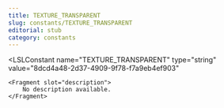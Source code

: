 ```yaml
---
title: TEXTURE_TRANSPARENT
slug: constants/TEXTURE_TRANSPARENT
editorial: stub
category: constants
---
```


<LSLConstant
	name="TEXTURE_TRANSPARENT"
	type="string"
	value="8dcd4a48-2d37-4909-9f78-f7a9eb4ef903"
>
	<Fragment slot="description">
		No description available.
	</Fragment>
</LSLConstant>
